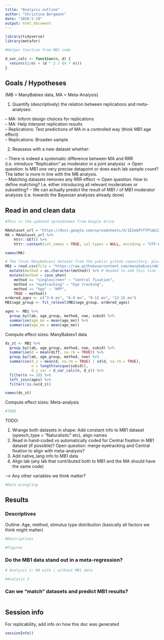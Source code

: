 ---
title: "Analysis outline"
author: "Christina Bergmann"
date: "2020-5-19"
output: html_document
---

```{r, setup}
library(tidyverse)
library(metafor)

#Helper function from MB1 code

d_var_calc <- function(n, d) {
  return((2/n) + (d ^ 2 / (4 * n)))
}

```


## Goals / Hypotheses

(MB = ManyBabies data, MA = Meta-Analysis)

1. Quantify (descriptively) the relation between replications and meta-analyses:

-- MA: Inform design choices for replications  
-- MA: Help interpret replication results  
-- Replications: Test predictions of MA in a controlled way (think MB1 age effect)  
-- Replications: Broaden sample   

2. Reassess with a new dataset whether:

-- There is indeed a systematic difference between MA and RRR (i.e. introduce "Replication" as moderator in a joint analysis)
-> Open question: Is MB1 *one* very precise datapoint or does each lab sample count? The latter is more in line with the MB analysis.  
-- Matching datasets removes any RRR effect
-> Open question: How to define matching? I.e. either introducing all relevant moderatoes or subsetting? 
-- We can actually predict the result of MB1 / of MB1 moderator analyses (i.e. towards the Bayesian analyses already done)


## Read in and clean data 
```{r}
#This is the updated spreadsheet from Google drive 

MAdataset_url = "https://docs.google.com/spreadsheets/d/1E2eGPYfTPlpbJZveSrJe6H3uf4KV1TbCClzAacMs_uo/export?id=1E2eGPYfTPlpbJZveSrJe6H3uf4KV1TbCClzAacMs_uo&format=csv"
MA = MAdataset_url %>%
    httr::GET() %>%
    httr::content(col_names = TRUE, col_types = NULL, encoding = "UTF-8")

names(MA)

# The final ManyBabies1 dataset from the public github repository, plus the processing pipeline from the paper
MB1 = read.csv(file = "https://raw.githubusercontent.com/manybabies/mb1-analysis-public/master/processed_data/03_data_diff_main.csv") %>%
  mutate(method = as.character(method)) %>% # Needed to add this line to the MB1 code
  mutate(method = case_when(
    method == "singlescreen" ~ "Central fixation",
    method == "eyetracking" ~ "Eye tracking",
    method == "hpp" ~ "HPP",
    TRUE ~ method)) 
ordered_ages <- c("3-6 mo", "6-9 mo", "9-12 mo", "12-15 mo")
MB1$age_group <- fct_relevel(MB1$age_group, ordered_ages)

ages <- MB1 %>%
  group_by(lab, age_group, method, nae, subid) %>%
  summarise(age_mo = mean(age_mo)) %>%
  summarise(age_mo = mean(age_mo))

```

Compute effect sizes: ManyBabies1 data

```{r}
ds_zt <- MB1 %>%
  group_by(lab, age_group, method, nae, subid) %>%
  summarise(d = mean(diff, na.rm = TRUE)) %>%
  group_by(lab, age_group, method, nae) %>%
  summarise(d_z = mean(d, na.rm = TRUE) / sd(d, na.rm = TRUE), 
            n = length(unique(subid)), 
            d_z_var = d_var_calc(n, d_z)) %>%
  filter(n >= 10) %>%
  left_join(ages) %>%
  filter(!is.na(d_z)) 

names(ds_zt)

```


Compute effect sizes: Meta-analysis

```{r}
#TODO
```


TODO:

1. Wrange both datasets in shape: Add constant info to MB1 dataset (speech_type = "Naturalistic" etc), align names
2. Read in hand-coded vs automatically coded for Central fixation in MB1 dataset (if possible)? Open question: merge eyetracking and Central fixation to align with meta-analysis?
3. Add native_lang info to MB1 data
4. Align lab (any lab that contributed both to MB1 and the MA should have the same code)

--> Any other variables we think matter? 


```{r}
#Data wrangling
```
 
 
## Results

### Descriptives 

Outline: Age, method, stimulus type distribution (basically all factors we think might matter)

```{r}
#Descriptives
```


```{r}
#Figures
```

### Do the MB1 data stand out in a meta-regression? 

```{r}
# Analysis 1: MA with / without MB1 data
```

```{r}
#Analysis 2
```

### Can we "match" datasets and predict MB1 results?

```{r}

```






## Session info

For replicability, add info on how this doc was generated
```{r}
sessionInfo()
```

